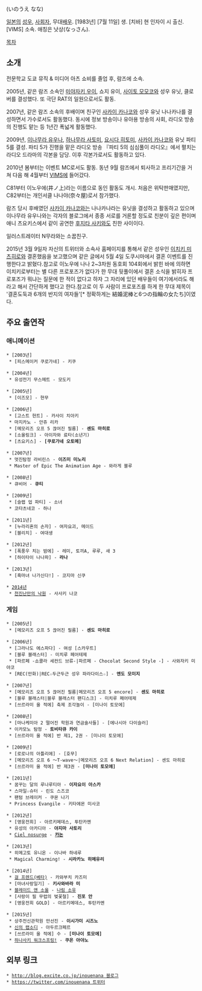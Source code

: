 {{{+1 井ノ上奈々 }}} (いのうえ なな)

[[일본]]의 [[성우]], [[사회자]], 무대[[배우]]. [1983년] [7월 11일] 생. [치바] 현 인자이 시 출신. [VIMS] 소속. 애칭은 낫상(なっさん).

[[목차]]

== 소개 ==
전문학교 도쿄 뮤직 & 미디어 아츠 쇼비를 졸업 후, 람즈에 소속. 

2005년, 같은 람즈 소속인 [[미야자키 우이]], 쇼지 유이, [[사이토 모모코]]와 성우 유닛, 클로버를 결성했다. 또 극단 RAT의 일원으로서도 활동.

2007년, 같은 람즈 소속의 후배이며 친구인 [[사카이 카나코]]와 성우 유닛 나나카나를 결성하면서 가수로서도 활동했다. 동시에 정보 방송이나 유아용 방송의 사회, 라디오 방송의 진행도 맡는 등 1년간 폭넓게 활동했다.

2009년, [[이나무라 유우나]], [[하나무라 사토미]], [[요시다 히토미]], [[사카이 카나코]]와 유닛 파티 5를 결성. 파티 5가 진행을 맡은 라디오 방송 『파티 5의 심심풀이 라디오』에서 펼치는 라디오 드라마의 각본을 담당. 이후 각본가로서도 활동하고 있다.

2010년 봄부터는 이벤트 MC로서도 활동. 동년 9월 람즈에서 퇴사하고 프리기간을 거쳐 다음 해 4월부터 [[VIMS]]에 들어갔다.

C81부터 이노우에(井ノ上)라는 이름으로 동인 활동도 개시. 처음은 위탁판매였지만, C82부터는 개인서클 나나야(奈々屋)로서 참가했다.

람즈 당시 후배였던 [[사카이 카나코]]와는 나나카나라는 유닛을 결성하고 활동하고 있으며 이나무라 유우나와는 각자의 블로그에서 종종 서로를 거론할 정도로 친분이 깊은 편이며 애니 츠요키스에서 같이 공연한 [[후지타 사키]]와도 친한 사이이다.

일러스트레이터 N무라와는 소꿉친구.

2015년 3월 9일자 자신의 트위터와 소속사 홈페이지를 통해서 같은 성우인 [[이치키 미츠히로]]와 결혼했음을 보고했으며 같은 글에서 5월 4일 도쿠시마에서 결혼 이벤트를 진행한다고 밝혔다.참고로 이노우에 나나 2~3차원 동호회 104회에서 밝힌 바에 의하면 이치키로부터는 별 다른 프로포즈가 없다가 한 무대 뒷풀이에서 결혼 소식을 밝히자 프로포즈가 뭐냐는 질문에 한 적이 없다고 하자 그 자리에 있던 배우들이 여기에서라도 해라고 해서 간단하게 했다고 한다.참고로 이 두 사람이 프로포즈를 하게 한 무대 제목이 '결혼도둑과 6개의 반지의 여자들'[* 정확하게는 結婚泥棒と6つの指輪の女たち]이였다.

== 주요 출연작 ==
=== 애니메이션 ===
 * [2003년]
  * [피스메이커 쿠로가네] - 키쿠

 * [2004년]
  * 유성전기 무스메트 - 모도키

 * [2005년]
  * [이즈모] - 현무

 * [2006년]
  * [고스트 헌트] - 카사이 치아키
  * 마지카노 - 안쥬 리카
  * [메모리즈 오프 5 끊어진 필름] - '''센도 마히로'''
  * [소울링크] - 아이자와 료타(소년기)
  * [츠요키스] - '''[쿠로가네 오토메]'''

 * [2007년]
  * 멋진탐정 라비린스 - '''이즈미 미노리'''
  * Master of Epic The Animation Age - 와라게 블루

 * [2008년]
  * 큐비어 - '''큐티'''

 * [2009년]
  * [슬랩 업 파티] - 소녀
  * 코타츠네코 - 하나

 * [2011년]
  * [누라리횬의 손자] - 여자요괴, 메이드
  * [블리치] - 여대생

 * [2012년]
  * [폭풍우 치는 밤에] - 레미, 토끼A, 루루, 새 3
  * [하이타이 나나파] - '''라나'''

 * [2013년]
  * [흑마녀 나가신다!] - 코지마 신쿠

 * [[2014년]]
  * [[천진난만의 낙원]] - 사사키 나코

=== 게임 ===
 * [2005년]
  * [메모리즈 오프 5 끊어진 필름] - '''센도 마히로'''

 * [2006년]
  * [그라나도 에스파다] - 여성 [스카우트]
  * [블루 블래스터] - 미치루 페어테제
  * [파르페 -쇼콜라 세컨드 브류-|파르페 - Chocolat Second Style -] - 사와자키 미야코
  * [REC(만화)|REC☆두근두근 성우 파라다이스☆] - '''엔도 모미지'''

 * [2007년]
  * [메모리즈 오프 5 끊어진 필름|메모리즈 오프 5 encore] - '''센도 마히로'''
  * [블루 블래스터|블루 블래스터 팬디스크] - 미치루 페어테제
  * [쓰르라미 울 적에] 축제 조각놀이 - [미나이 토모에]

 * [2008년]
  * [마나케미아 2 떨어진 학원과 연금술사들] - [에나시아 다이슬러]
  * 이카모노 탐정 - '''토비타큐 카이'''
  * [쓰르라미 울 적에] 반 제1, 2권 - [미나이 토모에]

 * [2009년]
  * [로로나의 아틀리에] - [호무]
  * [메모리즈 오프 6 ～T-wave～|메모리즈 오프 6 Next Relation] - 센도 마히로
  * [쓰르라미 울 적에] 반 제3권 - '''[미나이 토모에]'''

 * [2011년]
  * 꿈꾸는 달의 루나루티아 - '''이자요이 아스카'''
  * 스마일☆슈터 - 린도 스즈코
  * 팬텀 브레이커 - 쿠몬 나기
  * Princess Evangile - 키타에몬 미사코

 * [2012년]
  * [영웅전희] - 아르키메데스, 투탄카멘
  * 유성의 아카디아 - '''야지마 사토리'''
  * [[Ciel nosurge]] - '''[[Ciel nosurge/등장인물#s-2.1|카논]]'''

 * [2013년]
  * 히메고토 유니온 - 이나바 하네루
  * Magical Charming! - '''시라카노 히메유리'''

 * [2014년]
  * [[걸 프렌드(베타)]] - 카와부치 카즈미
  * [마녀사랑일기] - '''키사와바라 미'''
  * [[블레이드 앤 소울]] - [[남소유|나림 소유]]
  * [사랑이 필 무렵의 벚꽃철] - '''진포 안'''
  * [영웅전희 GOLD] - 아르키메데스, 투탄카멘

 * [2015년]
  * 상주전신관학원 만선진 - '''이시가미 시즈노'''
  * [[신의 랩소디]] - 아두르크페르
  * [쓰르라미 울 적에] 수 - '''[미나이 토모에]'''
  * [[하나사키 워크스프링!]] - '''쿠온 아야노'''

== 외부 링크 ==
 * [[http://blog.excite.co.jp/inouenana 블로그]]
 * [[https://twitter.com/inouenana 트위터]]

